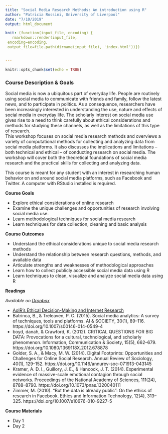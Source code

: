```yaml
---
title: "Social Media Research Methods: An introduction using R"
author: "Patricia Rossini, University of Liverpool"
date: "7/10/2019"
output: html_document

knit: (function(input_file, encoding) {
   rmarkdown::render(input_file,
 encoding=encoding,
 output_file=file.path(dirname(input_file), 'index.html'))})


---
```


```r
knitr::opts_chunk$set(echo = TRUE)
```



### Course Description & Goals 

Social media is now a ubiquitous part of everyday life. People are routinely using social media to communicate with friends and family, follow the latest news, and to participate in politics. As a consequence, researchers have been increasingly interested in understanding the use, nature and effects of social media in everyday life. The scholarly interest on social media use gives rise to a need to think carefully about ethical considerations and methods for studying these channels, as well as the limitations of this type of research.  
This workshop focuses on social media research methods and overviews a variety of computational methods for collecting and analyzing data from social media platforms. It also discusses the implications and limitations – both technical and ethical – of conducting research on social media. The workshop will cover both the theoretical foundations of social media research and the practical skills for collecting and analyzing data. 

This course is meant for any student with an interest in researching human behavior on and around social media platforms, such as Facebook and Twitter. A computer with RStudio installed is required.

**Course Goals**

- Explore ethical considerations of online research 
- Examine the unique challenges and opportunities of research involving social media use.
- Learn methodological techniques for social media research
- Learn techniques for data collection, cleaning and basic analysis 

**Course Outcomes** 

- Understand the ethical considerations unique to social media research methods 
- Understand the relationship between research questions, methods, and available data
- Articulate strengths and weaknesses of methodological approaches 
- Learn how to collect publicly accessible social media data using R
- Learn techniques to clean, visualize and analyze social media data using R


__Readings__

*Available on [Dropbox](https://www.dropbox.com/sh/xjzua39yr6ttxgo/AACjRj8xlB4w8UMDYMj16FyKa?dl=0)*


- [AoIR's Ethical Decision-Making and Internet Research](https://aoir.org/reports/ethics2.pdf)
- Batrinca, B., & Treleaven, P. C. (2015). Social media analytics: A survey of techniques, tools and platforms. AI & SOCIETY, 30(1), 89–116. https://doi.org/10.1007/s00146-014-0549-4
- boyd,  danah, & Crawford, K. (2012). CRITICAL QUESTIONS FOR BIG DATA: Provocations for a cultural, technological, and scholarly phenomenon. Information, Communication & Society, 15(5), 662–679. https://doi.org/10.1080/1369118X.2012.678878
- Golder, S. A., & Macy, M. W. (2014). Digital Footprints: Opportunities and Challenges for Online Social Research. Annual Review of Sociology, 40(1), 129–152. https://doi.org/10.1146/annurev-soc-071913-043145
- Kramer, A. D. I., Guillory, J. E., & Hancock, J. T. (2014). Experimental evidence of massive-scale emotional contagion through social networks. Proceedings of the National Academy of Sciences, 111(24), 8788–8790. https://doi.org/10.1073/pnas.1320040111
- Zimmer, M. (2010). “But the data is already public”: On the ethics of research in Facebook. Ethics and Information Technology, 12(4), 313–325. https://doi.org/10.1007/s10676-010-9227-5


__Course Materials__

- Day 1
- Day 2

